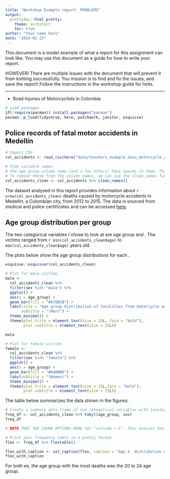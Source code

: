 ```yaml
---
title: "Workshop Example report: PROBLEMS"
output:
  prettydoc::html_pretty:
    theme: architect
    toc: true
author: "Your name here"
date: "2024-01-23"
---
```


This document is a model example of what a report for this assignment can look like. You may use this document as a guide for how to write your report.

HOWEVER! There are multiple issues with the document that will prevent it from knitting successfully. You mission is to find and fix the issues, and save the report! Follow the instructions in the workshop guide for hints.

------------------------------------------------------------------------

- Road Injuries of Motorcyclists in Colombia 

```r
# Load packages
if(!require(pacman)) install.packages("pacman")
pacman::p_load(tidyverse, here, patchwork, janitor, esquisse)
```

## Police records of fatal motor accidents in Medellín

```r
# Import CSV
col_accidents <- read_csv(here("data/teachers_example_data_motorcycle_accidents_colombia.csv"))

# Tidy variable names
# the age group column name (and a few others) have spaces in them. This makes them hard to work with.
# To remove these from the column names, we can use the clean_names function from janitor
col_accidents_clean <- col_accidents %>% clean_names()
```

The dataset analysed in this report provides information about `r nrow(col_accidents_clean)` deaths caused by motorcycle accidents in Medellín, a Colombian city, from 2012 to 2015. The data is sourced from medical and police certificates and can be accessed [here](https://zenodo.org/record/4836304).

## Age group distribution per  group

The two categorical variables I chose to look at are age group and . The victims ranged from `r min(col_accidents_clean$age)` to `max(col_accidents_clean$age)` years old.

The plots below show the age group distributions for each .

```r
esquisse::esquisser(col_accidents_clean)

# Plot for male victims.
male <-
  col_accidents_clean %>%
  filter(sex %in% "male") %>%
  ggplot() +
  aes(x = age_group) +
  geom_bar(fill = "#678BCB") +
  labs(title = "Age group distribution of fatalities from motorcycle accidents",
       subtitle = "(Men)") +
  theme_minimal() +
  theme(plot.title = element_text(size = 15L, face = "bold"),
        plot.subtitle = element_text(size = 15L))

male
```


```r
# Plot for female victims
female <-
  col_accidents_clean %>%
  filter(sex %in% "female") %>%
  ggplot() +
  aes(x = age_group) +
  geom_bar(fill = "#A4BBB6") +
  labs(subtitle = "(Women)") +
  theme_minimal() +
  theme(plot.title = element_text(size = 15L,face = "bold"),
        plot.subtitle = element_text(size = 15L))
```


The table below summarizes the data shown in the figures:

```r
# Create a summary data frame of two categorical variables with janitor::tabyl()
freq_df <- col_accidents_clean %>% tabyl(age_group, sex)
freq_df

# NOTE THAT THE CHUNK OPTIONS HERE SAY "include = F". This ensures that the data frame is not printed in the knitted HTML.
```


```r
# Print your frequency table in a pretty format
flex <- freq_df %>% flextable()

flex_with_caption <- set_caption(flex, caption = "Age &  distribution of fatalities from motorcycle accidents")
flex_with_caption
```

For both es, the age group with the most deaths was the 20 to 24 age group. 